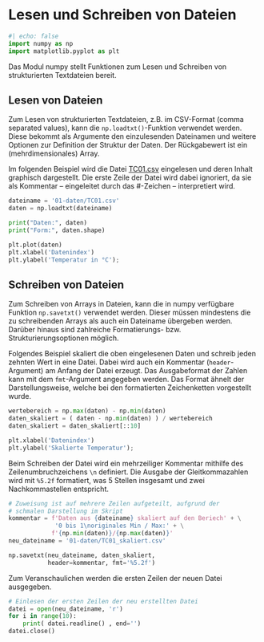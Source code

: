 # Lesen und Schreiben von Dateien

```python
#| echo: false
import numpy as np
import matplotlib.pyplot as plt
```

Das Modul numpy stellt Funktionen zum Lesen und Schreiben von strukturierten 
Textdateien bereit.

## Lesen von Dateien

Zum Lesen von strukturierten Textdateien, z.B. im CSV-Format (comma separated 
values), kann die `np.loadtxt()`-Funktion verwendet werden. Diese bekommt als 
Argumente den einzulesenden Dateinamen und weitere Optionen zur Definition der 
Struktur der Daten. Der Rückgabewert ist ein (mehrdimensionales) Array.

Im folgenden Beispiel wird die Datei [TC01.csv](https://firedynamics.github.io/LectureComputerScience/_downloads/0d1a3bfbc82fa134e08585d6151e9f46/TC01.csv) eingelesen und deren Inhalt 
graphisch dargestellt. Die erste Zeile der Datei wird dabei ignoriert, da sie 
als Kommentar – eingeleitet durch das #-Zeichen – interpretiert wird.

```python
dateiname = '01-daten/TC01.csv'
daten = np.loadtxt(dateiname)
```

```python
print("Daten:", daten)
print("Form:", daten.shape)
```

```python
plt.plot(daten)
plt.xlabel('Datenindex')
plt.ylabel('Temperatur in °C');
```

## Schreiben von Dateien

Zum Schreiben von Arrays in Dateien, kann die in numpy verfügbare Funktion 
`np.savetxt()` verwendet werden. Dieser müssen mindestens die zu schreibenden 
Arrays als auch ein Dateiname übergeben werden. Darüber hinaus sind zahlreiche 
Formatierungs- bzw. Strukturierungsoptionen möglich.

Folgendes Beispiel skaliert die oben eingelesenen Daten und schreib jeden 
zehnten Wert in eine Datei. Dabei wird auch ein Kommentar (`header`-Argument) 
am Anfang der Datei erzeugt. Das Ausgabeformat der Zahlen kann mit dem 
`fmt`-Argument angegeben werden. Das Format ähnelt der Darstellungsweise, 
welche bei den formatierten Zeichenketten vorgestellt wurde.

```python
wertebereich = np.max(daten) - np.min(daten)
daten_skaliert = ( daten - np.min(daten) ) / wertebereich
daten_skaliert = daten_skaliert[::10]
```

```python
plt.xlabel('Datenindex')
plt.ylabel('Skalierte Temperatur');
```

Beim Schreiben der Datei wird ein mehrzeiliger Kommentar mithilfe des 
Zeilenumbruchzeichens `\n` definiert. Die Ausgabe der Gleitkommazahlen wird 
mit `%5.2f` formatiert, was 5 Stellen insgesamt und zwei Nachkommastellen 
entspricht.

```python
# Zuweisung ist auf mehrere Zeilen aufgeteilt, aufgrund der 
# schmalen Darstellung im Skript
kommentar = f'Daten aus {dateiname} skaliert auf den Beriech' + \
             '0 bis 1\noriginales Min / Max:' + \
            f'{np.min(daten)}/{np.max(daten)}'
neu_dateiname = '01-daten/TC01_skaliert.csv'

np.savetxt(neu_dateiname, daten_skaliert, 
           header=kommentar, fmt='%5.2f')
```

Zum Veranschaulichen werden die ersten Zeilen der neuen Datei ausgegeben.

```python
# Einlesen der ersten Zeilen der neu erstellten Datei
datei = open(neu_dateiname, 'r')
for i in range(10):
    print( datei.readline() , end='')
datei.close()
```


<!-- ::: {.callout-tip collapse="true"}

## Zwischenübung: Arraydaten lesen und schreiben



::: {.callout-caution icon="false" collapse="true"}

## Lösung

:::

::: -->